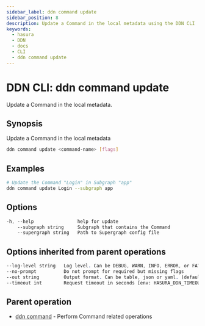 ```yaml
---
sidebar_label: ddn command update
sidebar_position: 8
description: Update a Command in the local metadata using the DDN CLI
keywords:
  - hasura
  - DDN
  - docs
  - CLI
  - ddn command update
---
```


# DDN CLI: ddn command update

Update a Command in the local metadata.

## Synopsis

Update a Command in the local metadata

```bash
ddn command update <command-name> [flags]
```

## Examples

```bash
# Update the Command "Login" in Subgraph "app"
ddn command update Login --subgraph app
```

## Options

```sass
-h, --help                help for update
    --subgraph string     Subgraph that contains the Command
    --supergraph string   Path to Supergraph config file
```

## Options inherited from parent operations

```sass
--log-level string   Log level. Can be DEBUG, WARN, INFO, ERROR, or FATAL. (default "INFO")
--no-prompt          Do not prompt for required but missing flags
--out string         Output format. Can be table, json or yaml. (default "table")
--timeout int        Request timeout in seconds [env: HASURA_DDN_TIMEOUT] (default 100)
```

## Parent operation

- [ddn command](/cli/commands/ddn_command) - Perform Command related operations

